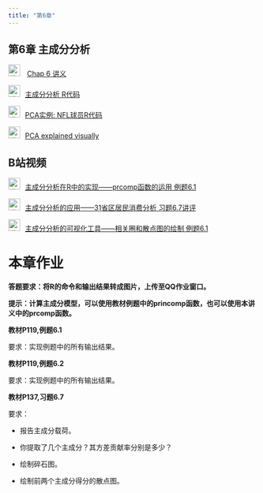 ```yaml
---
title: "第6章"
---
```


## 第6章 主成分分析

<img src="img/teacher.png" alt="讲义" style="width: 24px; height: 24px;margin-right: 10px"> [Chap 6 讲义](https://lizongzhang.github.io/mvs25/chap6slide.html)

<img src="img/code.png" alt="讲义" style="width: 24px; height: 24px;margin-right: 10px">[主成分分析 R代码](https://lizongzhang.github.io/mvs/pcaR.html)


<img src="img/code.png" alt="讲义" style="width: 24px; height: 24px;margin-right: 10px">[PCA实例: NFL球员R代码](https://lizongzhang.github.io/mvs25/nfl.html){target="_blank"}
  
<img src="img/link.png" alt="讲义" style="width: 24px; height: 24px;margin-right: 10px">[PCA explained visually](https://setosa.io/ev/principal-component-analysis/)

## B站视频 
    
<img src="img/video.png" alt="讲义" style="width: 24px; height: 24px;margin-right: 10px">[主成分分析在R中的实现——prcomp函数的运用 例题6.1](https://www.bilibili.com/video/BV1M14y1E7yp/)
    
<img src="img/video.png" alt="讲义" style="width: 24px; height: 24px;margin-right: 10px">[主成分分析的应用——31省区居民消费分析 习题6.7讲评](https://www.bilibili.com/video/BV1zK411S788/)
    
<img src="img/video.png" alt="讲义" style="width: 24px; height: 24px;margin-right: 10px">[主成分分析的可视化工具——相关圈和散点图的绘制 例题6.1](https://www.bilibili.com/video/BV11V4y1V7HV/) 


# 本章作业

**答题要求：将R的命令和输出结果转成图片，上传至QQ作业窗口。**

**提示：计算主成分模型，可以使用教材例题中的princomp函数，也可以使用本讲义中的prcomp函数。**

**教材P119,例题6.1**

要求：实现例题中的所有输出结果。

**教材P119,例题6.2**

要求：实现例题中的所有输出结果。

**教材P137,习题6.7**

要求：

  - 报告主成分载荷。

  - 你提取了几个主成分？其方差贡献率分别是多少？

  - 绘制碎石图。

  - 绘制前两个主成分得分的散点图。



  

